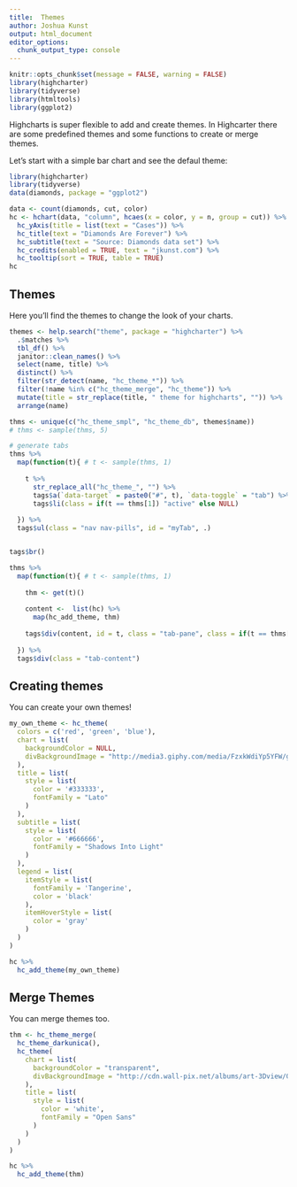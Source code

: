 ```yaml
---
title:  Themes
author: Joshua Kunst
output: html_document
editor_options: 
  chunk_output_type: console
---
```


<script>
$(document).ready(function(){ $(".page-header > h1").html("<span class=\"fa fa-pencil\"></span> Themes") }) ;
</script>

```r
knitr::opts_chunk$set(message = FALSE, warning = FALSE)
library(highcharter)
library(tidyverse)
library(htmltools)
library(ggplot2)
```

Highcharts is super flexible to add and create themes.
In Highcarter there are some predefined themes and some 
functions to create or merge themes.

Let's start with a simple bar chart and see the defaul theme:

```r
library(highcharter)
library(tidyverse)
data(diamonds, package = "ggplot2")

data <- count(diamonds, cut, color)
hc <- hchart(data, "column", hcaes(x = color, y = n, group = cut)) %>% 
  hc_yAxis(title = list(text = "Cases")) %>% 
  hc_title(text = "Diamonds Are Forever") %>%
  hc_subtitle(text = "Source: Diamonds data set") %>% 
  hc_credits(enabled = TRUE, text = "jkunst.com") %>% 
  hc_tooltip(sort = TRUE, table = TRUE)
hc
```


## Themes

Here you'll find the themes to change the look of your charts.

```r
themes <- help.search("theme", package = "highcharter") %>%
  .$matches %>%
  tbl_df() %>%
  janitor::clean_names() %>% 
  select(name, title) %>% 
  distinct() %>% 
  filter(str_detect(name, "hc_theme_*")) %>% 
  filter(!name %in% c("hc_theme_merge", "hc_theme")) %>% 
  mutate(title = str_replace(title, " theme for highcharts", "")) %>% 
  arrange(name)

thms <- unique(c("hc_theme_smpl", "hc_theme_db", themes$name))
# thms <- sample(thms, 5)

# generate tabs
thms %>% 
  map(function(t){ # t <- sample(thms, 1)
    
    t %>% 
      str_replace_all("hc_theme_", "") %>% 
      tags$a(`data-target` = paste0("#", t), `data-toggle` = "tab") %>% 
      tags$li(class = if(t == thms[1]) "active" else NULL)
    
  }) %>% 
  tags$ul(class = "nav nav-pills", id = "myTab", .)


tags$br()

thms %>% 
  map(function(t){ # t <- sample(thms, 1)
    
    thm <- get(t)()
    
    content <-  list(hc) %>%
      map(hc_add_theme, thm)
    
    tags$div(content, id = t, class = "tab-pane", class = if(t == thms[1]) "active" else NULL)
    
  }) %>% 
  tags$div(class = "tab-content")
```


## Creating themes

You can create your own themes!

```r
my_own_theme <- hc_theme(
  colors = c('red', 'green', 'blue'),
  chart = list(
    backgroundColor = NULL,
    divBackgroundImage = "http://media3.giphy.com/media/FzxkWdiYp5YFW/giphy.gif"
  ),
  title = list(
    style = list(
      color = '#333333',
      fontFamily = "Lato"
    )
  ),
  subtitle = list(
    style = list(
      color = '#666666',
      fontFamily = "Shadows Into Light"
    )
  ),
  legend = list(
    itemStyle = list(
      fontFamily = 'Tangerine',
      color = 'black'
    ),
    itemHoverStyle = list(
      color = 'gray'
    )   
  )
)

hc %>% 
  hc_add_theme(my_own_theme)
```

## Merge Themes

You can merge themes too.

```r
thm <- hc_theme_merge(
  hc_theme_darkunica(),
  hc_theme(
    chart = list(
      backgroundColor = "transparent",
      divBackgroundImage = "http://cdn.wall-pix.net/albums/art-3Dview/00025095.jpg"
    ),
    title = list(
      style = list(
        color = 'white',
        fontFamily = "Open Sans"
      )
    )
  )
)

hc %>%
  hc_add_theme(thm)
```
